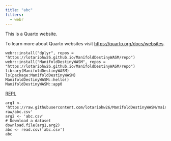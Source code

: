 ```yaml
---
title: "abc"
filters:
  - webr
---
```


This is a Quarto website.

To learn more about Quarto websites visit <https://quarto.org/docs/websites>.


```webr-r
webr::install("dplyr", repos = "https://lotariohw26.github.io/ManifoldDestinyWASM/repo")
webr::install("ManifoldDestinyWASM", repos = "https://lotariohw26.github.io/ManifoldDestinyWASM/repo")
library(ManifoldDestinyWASM)
ls(package:ManifoldDestinyWASM)
ManifoldDestinyWASM::hello()
ManifoldDestinyWASM::app0
```

[REPL](https://webr.r-wasm.org/latest/)

```webr-r
arg1 <- 'https://raw.githubusercontent.com/lotariohw26/ManifoldDestinyWASM/main/data-raw/abc.csv'
arg2 <- 'abc.csv'
# Download a dataset
download.file(arg1,arg2)
abc <- read.csv('abc.csv')
abc
```



